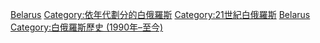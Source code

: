{{Portal|白俄羅斯}}

[[Category:2010年代各國|Belarus]]
[[Category:依年代劃分的白俄羅斯|Category:依年代劃分的白俄羅斯]]
[[Category:21世紀白俄羅斯|Category:21世紀白俄羅斯]]
[[Category:2010年代歐洲|Belarus]]
[[Category:白俄羅斯歷史_(1990年–至今)|Category:白俄羅斯歷史 (1990年–至今)]]
